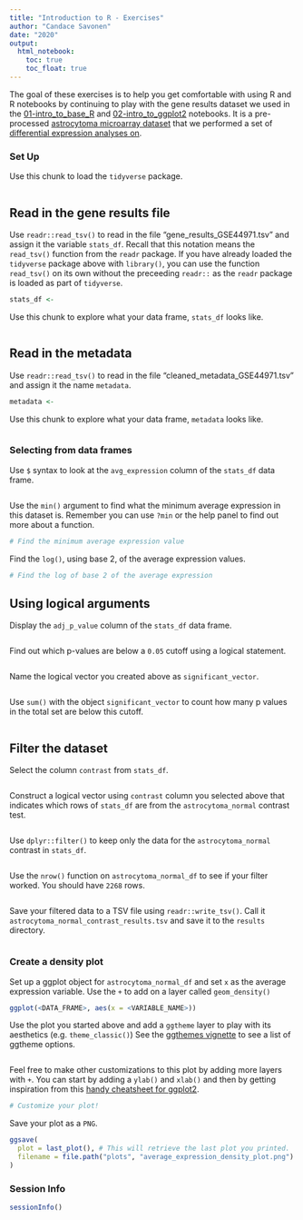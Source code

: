 ```yaml
---
title: "Introduction to R - Exercises"
author: "Candace Savonen"
date: "2020"
output:
  html_notebook:
    toc: true
    toc_float: true
---
```


The goal of these exercises is to help you get comfortable with using R and R 
notebooks by continuing to play with the gene results dataset we used in the [01-intro_to_base_R](./01-intro_to_base_R.Rmd) and [02-intro_to_ggplot2](./01-intro_to_ggplot2.Rmd) notebooks. 
It is a pre-processed [astrocytoma microarray dataset](https://www.refine.bio/experiments/GSE44971/gene-expression-data-from-pilocytic-astrocytoma-tumour-samples-and-normal-cerebellum-controls) 
that we performed a set of [differential expression analyses on](./scripts/00-setup-intro-to-R.R).

### Set Up 

Use this chunk to load the `tidyverse` package. 

```r

```

## Read in the gene results file

Use `readr::read_tsv()` to read in the file "gene_results_GSE44971.tsv" and 
assign it the variable `stats_df`. 
Recall that this notation means the `read_tsv()` function from the `readr` package.
If you have already loaded the `tidyverse` package above with `library()`, 
you can use the function `read_tsv()` on its own without the preceeding `readr::` 
as the `readr` package is loaded as part of `tidyverse`.

```r
stats_df <- 
```

Use this chunk to explore what your data frame, `stats_df` looks like. 

```r

```

## Read in the metadata

Use `readr::read_tsv()` to read in the file "cleaned_metadata_GSE44971.tsv" and assign 
it the name `metadata`. 

```r
metadata <-
```

Use this chunk to explore what your data frame, `metadata` looks like. 

```r

```

### Selecting from data frames

Use `$` syntax to look at the `avg_expression` column of the `stats_df` 
data frame. 

```r

```

Use the `min()` argument to find what the minimum average expression in this dataset is. 
Remember you can use `?min` or the help panel to find out more about a function. 

```r
# Find the minimum average expression value
```

Find the `log()`, using base 2, of the average expression values. 

```r
# Find the log of base 2 of the average expression
```

## Using logical arguments

Display the `adj_p_value` column of the `stats_df` data frame. 

```r

```

Find out which p-values are below a `0.05` cutoff using a logical statement. 

```r

```

Name the logical vector you created above as `significant_vector`.

```r

```

Use `sum()` with the object `significant_vector` to count how many p values in 
the total set are below this cutoff. 

```r

```

## Filter the dataset

Select the column `contrast` from `stats_df`. 

```r

```

Construct a logical vector using `contrast` column you selected above that 
indicates which rows of `stats_df` are from the `astrocytoma_normal` 
contrast test.  

```r

```

Use `dplyr::filter()` to keep only the data for the `astrocytoma_normal` contrast
in `stats_df`. 

```r

```

Use the `nrow()` function on `astrocytoma_normal_df` to see if your filter worked. 
You should have `2268` rows. 

```r

```

Save your filtered data to a TSV file using `readr::write_tsv()`. 
Call it `astrocytoma_normal_contrast_results.tsv` and save it to the `results`
directory. 

```r

```


### Create a density plot 

Set up a ggplot object for `astrocytoma_normal_df` and set `x` as the average 
expression variable. 
Use the `+` to add on a layer called `geom_density()`

```r
ggplot(<DATA_FRAME>, aes(x = <VARIABLE_NAME>)) 
```

Use the plot you started above and add a `ggtheme` layer to play with its aesthetics (e.g. `theme_classic()`)
See the [ggthemes vignette](https://mran.microsoft.com/snapshot/2017-02-04/web/packages/ggthemes/vignettes/ggthemes.html) 
to see a list of ggtheme options. 

```r

```

Feel free to make other customizations to this plot by adding more layers with `+`. 
You can start by adding a `ylab()` and `xlab()` and then by getting inspiration 
from this [handy cheatsheet for ggplot2](https://rstudio.com/wp-content/uploads/2015/03/ggplot2-cheatsheet.pdf).

```r
# Customize your plot!
```

Save your plot as a `PNG`. 

```r
ggsave(
  plot = last_plot(), # This will retrieve the last plot you printed. 
  filename = file.path("plots", "average_expression_density_plot.png")
)
```

### Session Info

```r
sessionInfo()
```

